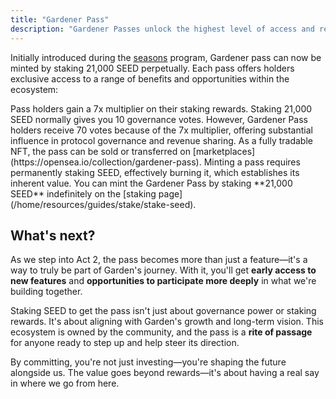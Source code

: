 ```yaml
---
title: "Gardener Pass"
description: "Gardener Passes unlock the highest level of access and recognition in the Garden community"
---
```


Initially introduced during the [seasons](https://garden.finance/blog/seasons-intro) program, Gardener pass can now be minted by staking 21,000 SEED perpetually. Each pass offers holders exclusive access to a range of benefits and opportunities within the ecosystem:

<CardGroup cols={1}>
  <Card title="Permanent staking multiplier" icon="chart-line">
    Pass holders gain a 7x multiplier on their staking rewards.
  </Card>
  <Card title="Enhanced governance power" icon="users-gear">
    Staking 21,000 SEED normally gives you 10 governance votes. However, Gardener Pass holders receive 70 votes because of the 7x multiplier, offering substantial influence in protocol governance and revenue sharing.
  </Card>
  <Card title="Tradeability" icon="arrows-rotate">
    As a fully tradable NFT, the pass can be sold or transferred on [marketplaces](https://opensea.io/collection/gardener-pass). Minting a pass requires permanently staking SEED, effectively burning it, which establishes its inherent value.
  </Card>
</CardGroup>

<Note>
You can mint the Gardener Pass by staking **21,000 SEED** indefinitely on the [staking page](/home/resources/guides/stake/stake-seed).
</Note>

## What's next?

As we step into Act 2, the pass becomes more than just a feature—it's a way to truly be part of Garden's journey. With it, you'll get **early access to new features** and **opportunities to participate more deeply** in what we're building together.

Staking SEED to get the pass isn't just about governance power or staking rewards. It's about aligning with Garden's growth and long-term vision. This ecosystem is owned by the community, and the pass is a **rite of passage** for anyone ready to step up and help steer its direction.

<Tip>
By committing, you're not just investing—you're shaping the future alongside us. The value goes beyond rewards—it's about having a real say in where we go from here.
</Tip>
